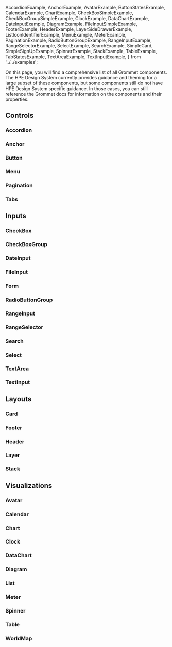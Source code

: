   AccordionExample,
  AnchorExample,
  AvatarExample,
  ButtonStatesExample,
  CalendarExample,
  ChartExample,
  CheckBoxSimpleExample,
  CheckBoxGroupSimpleExample,
  ClockExample,
  DataChartExample,
  DateInputExample,
  DiagramExample,
  FileInputSimpleExample,
  FooterExample,
  HeaderExample,
  LayerSideDrawerExample,
  ListIconIdentifierExample,
  MenuExample,
  MeterExample,
  PaginationExample,
  RadioButtonGroupExample,
  RangeInputExample,
  RangeSelectorExample,
  SelectExample,
  SearchExample,
  SimpleCard,
  SimpleSignUpExample,
  SpinnerExample,
  StackExample,
  TableExample,
  TabStatesExample,
  TextAreaExample,
  TextInputExample,
} from '../../examples';

On this page, you will find a comprehensive list of all Grommet components. The HPE Design System currently provides guidance and theming for a large subset of these components, but some components still do not have HPE Design System specific guidance. In those cases, you can still reference the Grommet docs for information on the components and their properties.

## Controls

### Accordion

<Example height="none" docs="/components/accordion">
  <AccordionExample background="background" />
</Example>

### Anchor

<Example height="none" docs="/components/anchor">
  <AnchorExample />
</Example>

### Button

<Example height="none" docs="/components/button">
  <ButtonStatesExample />
</Example>

### Menu

<Example height="none" docs="/components/menu">
  <MenuExample alignSelf="start" />
</Example>

### Pagination

<Example height="none" horizontalLayout>
  <PaginationExample />
</Example>

### Tabs

<Example height="none" horizontalLayout>
  <TabStatesExample />
</Example>

## Inputs

### CheckBox

<Example height="none" width="medium" horizontalLayout>
  <CheckBoxSimpleExample />
</Example>

### CheckBoxGroup

<Example height="none" width="medium" horizontalLayout>
  <CheckBoxGroupSimpleExample />
</Example>

### DateInput

<Example height="none" width="medium" horizontalLayout>
  <DateInputExample />
</Example>

### FileInput

<Example height="none" horizontalLayout>
  <FileInputSimpleExample />
</Example>

### Form

<Example height="none" horizontalLayout>
  <SimpleSignUpExample />
</Example>

### RadioButtonGroup

<Example height="none" width="medium" horizontalLayout>
  <RadioButtonGroupExample />
</Example>

### RangeInput

<Example height="none" horizontalLayout>
  <RangeInputExample />
</Example>

### RangeSelector

<Example height="none" horizontalLayout>
  <RangeSelectorExample />
</Example>

### Search

<Example height="none" width="medium" horizontalLayout>
  <SearchExample />
</Example>

### Select

<Example height="none" width="medium" horizontalLayout>
  <SelectExample />
</Example>

### TextArea

<Example height="none" width="medium" horizontalLayout>
  <TextAreaExample />
</Example>

### TextInput

<Example height="none" width="medium" horizontalLayout>
  <TextInputExample />
</Example>

## Layouts

### Card

<SimpleCard />

### Footer

<FooterExample />

### Header

<HeaderExample />

### Layer

<Example height="none" horizontalLayout>
  <LayerSideDrawerExample />
</Example>

### Stack

<Example height="none" horizontalLayout>
  <StackExample />
</Example>

## Visualizations

### Avatar

<Example height="none" horizontalLayout>
  <AvatarExample />
</Example>

### Calendar

<Example height="none" horizontalLayout>
  <CalendarExample />
</Example>

### Chart

<Example height="none" horizontalLayout>
  <ChartExample />
</Example>

### Clock

<Example height="none" horizontalLayout>
  <ClockExample />
</Example>

### DataChart

<Example height="none" horizontalLayout>
  <DataChartExample />
</Example>

### Diagram

<Example height="none" horizontalLayout>
  <DiagramExample />
</Example>

### List

<Example height="none" width="large" horizontalLayout>
  <ListIconIdentifierExample />
</Example>

### Meter

<Example height="none" horizontalLayout>
  <MeterExample />
</Example>

### Spinner

<Example height="none" horizontalLayout>
  <SpinnerExample />
</Example>

### Table

<Example height="none" horizontalLayout>
  <TableExample />
</Example>

### WorldMap

<Example height="none" horizontalLayout>
  <WorldMap color="graph-1" />
</Example>
